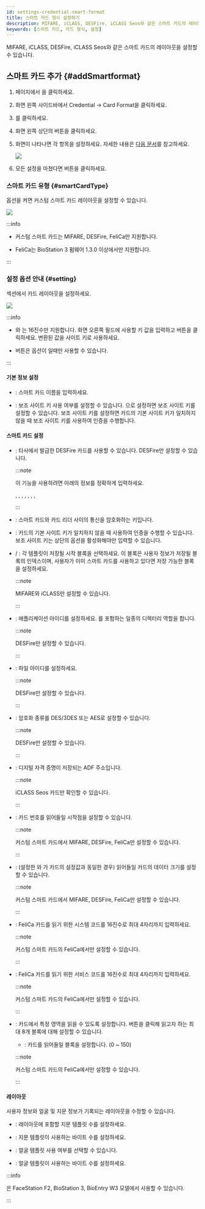 ```yaml
---
id: settings-credential-smart-format
title: 스마트 카드 형식 설정하기
description: MIFARE, iCLASS, DESFire, iCLASS Seos와 같은 스마트 카드의 레이아웃을 설정할 수 있습니다.
keywords: [스마트 카드, 카드 형식, 설정]
---
```


MIFARE, iCLASS, DESFire, iCLASS Seos와 같은 스마트 카드의 레이아웃을 설정할 수 있습니다.

## 스마트 카드 추가 {#addSmartformat}

1. <Cmd sid='shell.header.launcher' /> 페이지에서 <Cmd sid='shell.header.setting' />을 클릭하세요.

1. 화면 왼쪽 사이드바에서 <Cmd>Credential</Cmd> → <Cmd>Card Format</Cmd>을 클릭하세요.

1. <Cmd sid='common.smartCard' product='2' />를 클릭하세요.

1. 화면 왼쪽 상단의 <Cmd sid='button.func.addSmartCard' product='2' /> 버튼을 클릭하세요.

1. <Cmd sid='setting.cardFormat.addNewSmartCard' product='2' /> 화면이 나타나면 각 항목을 설정하세요. 자세한 내용은 [다음 문서](#smartCardType)를 참고하세요.

    <Image src='/img/biostarx-settings-credentail-smart-format-add.png' />

1. 모든 설정을 마쳤다면 <Cmd sid='button.apply' product='2' /> 버튼을 클릭하세요.

### 스마트 카드 유형 {#smartCardType}

<Cmd sid='setting.cardFormat.smartCardType' product='2' /> 옵션을 켜면 커스텀 스마트 카드 레이아웃을 설정할 수 있습니다.

<Image src='/img/biostarx-settings-credentail-smart-format-type.png' />

:::info

* 커스텀 스마트 카드는 MIFARE, DESFire, FeliCa만 지원합니다. 

* FeliCa는 BioStation 3 펌웨어 1.3.0 이상에서만 지원합니다.

:::


### 설정 옵션 안내 {#setting}

<Cmd sid='common.info' product='2' /> 섹션에서 카드 레이아웃을 설정하세요.

<Image src='/img/biostarx-settings-credentail-smart-format-info.png' />

:::info

* <Cmd sid='setting.cardFormat.primaryKey' product='2' />와 <Cmd sid='setting.cardFormat.secondaryKey' product='2' />는 16진수만 지원합니다. 화면 오른쪽 필드에 사용할 키 값을 입력하고 <Cmd sid='setting.cardFormat.convertToHex' product='2' /> 버튼을 클릭하세요. 변환된 값을 사이트 키로 사용하세요.

* <Cmd sid='setting.cardFormat.convertToHex' product='2' /> 버튼은 <Cmd sid='setting.cardFormat.smartCardType' product='2' /> 옵션이 <Cmd sid='common.supremaSmartCard' product='2' />일때만 사용할 수 있습니다.

:::

#### 기본 정보 설정

* <Cmd sid='common.name' product='2' />: 스마트 카드 이름을 입력하세요.

* <Cmd sid='setting.cardFormat.secondaryKey' product='2' />: 보조 사이트 키 사용 여부를 설정할 수 있습니다. <Cmd sid='common.active' product='2' />으로 설정하면 보조 사이트 키를 설정할 수 있습니다. 보조 사이트 키를 설정하면 카드의 기본 사이트 키가 일치하지 않을 때 보조 사이트 키를 사용하여 인증을 수행합니다.

#### 스마트 카드 설정

* <Cmd sid='setting.card.format.desfireAvd' product='2' />: 타사에서 발급한 DESFire 카드를 사용할 수 있습니다. DESFire만 설정할 수 있습니다.

  :::note

  이 기능을 사용하려면 아래의 정보를 정확하게 입력하세요.

  <Cmd sid='setting.cardFormat.appMasterKey' product='2' />, <Cmd sid='setting.cardFormat.appMasterKey' product='2' /> <Cmd sid='device.info.inputIndex' product='2' />, <Cmd sid='setting.cardFormat.fileReadAccessKey' product='2' />, <Cmd sid='setting.cardFormat.fileReadAccessKey' product='2' /> <Cmd sid='device.info.inputIndex' product='2' />, <Cmd sid='setting.cardFormat.fileWriteAccessKey' product='2' /> <Cmd sid='device.info.inputIndex' product='2' />, <Cmd sid='setting.cardFormat.appId' product='2' />, <Cmd sid='setting.cardFormat.fileId' product='2' />, <Cmd sid='setting.cardFormat.encryptionType' product='2' />

  :::

* <Cmd sid='setting.cardFormat.primaryKey' product='2' />: 스마트 카드와 카드 리더 사이의 통신을 암호화하는 키입니다.

* <Cmd sid='setting.cardFormat.secondaryKey' product='2' />: 카드의 기본 사이트 키가 일치하지 않을 때 사용하여 인증을 수행할 수 있습니다. 보조 사이트 키는 상단의 <Cmd sid='setting.cardFormat.secondaryKey' product='2' /> 옵션을 활성화해야만 입력할 수 있습니다.

* <Cmd sid='setting.cardFormat.startBlockIndex' product='2' /> / <Cmd sid='setting.cardFormat.blockIndex' product='2' />: 각 템플릿이 저장될 시작 블록을 선택하세요. 이 블록은 사용자 정보가 저장될 블록의 인덱스이며, 사용자가 이미 스마트 카드를 사용하고 있다면 저장 가능한 블록을 설정하세요. 

  :::note

  MIFARE와 iCLASS만 설정할 수 있습니다.

  :::

* <Cmd sid='setting.cardFormat.appId' product='2' />: 애플리케이션 아이디를 설정하세요. <Cmd sid='setting.cardFormat.fileId' product='2' />를 포함하는 일종의 디렉터리 역할을 합니다. 

  :::note

  DESFire만 설정할 수 있습니다.

  :::

* <Cmd sid='setting.cardFormat.fileId' product='2' />: 파일 아이디를 설정하세요.

  :::note

  DESFire만 설정할 수 있습니다.

  :::

* <Cmd sid='setting.cardFormat.encryptionType' product='2' />: 암호화 종류를 <Cmd>DES/3DES</Cmd> 또는 <Cmd>AES</Cmd>로 설정할 수 있습니다.

  :::note

  DESFire만 설정할 수 있습니다.

  :::

* <Cmd sid='setting.cardFormat.ADF' product='2' />: 디지털 자격 증명이 저장되는 ADF 주소입니다.

  :::note

  iCLASS Seos 카드만 확인할 수 있습니다.

  :::

* <Cmd sid='setting.cardFormat.skipBytes' product='2' />: 카드 번호를 읽어들일 시작점을 설정할 수 있습니다. 

  :::note

  커스텀 스마트 카드에서 MIFARE, DESFire, FeliCa만 설정할 수 있습니다.

  :::

* <Cmd sid='setting.cardFormat.dataSize' product='2' />: (설정한 <Cmd sid='setting.cardFormat.primaryKey' product='2' />와 <Cmd sid='setting.cardFormat.secondaryKey' product='2' />가 카드의 설정값과 동일한 경우) 읽어들일 카드의 데이터 크기를 설정할 수 있습니다. 

  :::note

  커스텀 스마트 카드에서 MIFARE, DESFire, FeliCa만 설정할 수 있습니다.

  :::

* <Cmd sid='setting.cardFormat.systemCode' product='2' />: FeliCa 카드를 읽기 위한 시스템 코드를 16진수로 최대 4자리까지 입력하세요. 

  :::note

  커스텀 스마트 카드의 FeliCa에서만 설정할 수 있습니다.

  :::

* <Cmd sid='setting.cardFormat.serviceCode' product='2' />: FeliCa 카드를 읽기 위한 서비스 코드를 16진수로 최대 4자리까지 입력하세요.

  :::note

  커스텀 스마트 카드의 FeliCa에서만 설정할 수 있습니다.

  :::

* <Cmd sid='setting.cardFormat.idField' product='2' />: 카드에서 특정 영역을 읽을 수 있도록 설정합니다. <Cmd sid='button.addPlus' product='2' /> 버튼을 클릭해 읽고자 하는 최대 8개 블록에 대해 설정할 수 있습니다. 

  - <Cmd sid='setting.cardFormat.blockNumber' product='2' />: 카드를 읽어들일 블록을 설정합니다. (0 ~ 150)

  :::note

  커스텀 스마트 카드의 FeliCa에서만 설정할 수 있습니다.

  :::

#### 레이아웃

사용자 정보와 얼굴 및 지문 정보가 기록되는 레이아웃을 수정할 수 있습니다.

* <Cmd sid='setting.cardFormat.numberOfTemplate' product='2' />: 레이아웃에 포함할 지문 템플릿 수를 설정하세요.

* <Cmd sid='setting.cardFormat.templateSize' product='2' />: 지문 템플릿이 사용하는 바이트 수를 설정하세요.

* <Cmd sid='setting.cardFormat.useFace' product='2' />: 얼굴 템플릿 사용 여부를 선택할 수 있습니다.

* <Cmd sid='setting.cardFormat.faceTemplateSize' product='2' />: 얼굴 템플릿이 사용하는 바이트 수를 설정하세요.


:::info

<Cmd sid='setting.cardFormat.useFace' product='2' />은 FaceStation F2, BioStation 3, BioEntry W3 모델에서 사용할 수 있습니다.

:::
